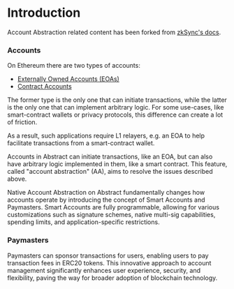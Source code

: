 # Introduction

Account Abstraction related content has been forked from [zkSync's docs](https://docs.zksync.io/build/developer-reference/account-abstraction).

### Accounts

On Ethereum there are two types of accounts:

- [Externally Owned Accounts (EOAs)](https://ethereum.org/en/developers/docs/accounts/#externally-owned-accounts-and-key-pairs)
- [Contract Accounts](https://ethereum.org/en/developers/docs/accounts/#contract-accounts)

The former type is the only one that can initiate transactions,
while the latter is the only one that can implement arbitrary logic. For some
use-cases, like smart-contract wallets or privacy protocols, this difference can
create a lot of friction.

As a result, such applications require L1 relayers, e.g. an EOA to help facilitate
transactions from a smart-contract wallet.

Accounts in Abstract can initiate transactions, like an EOA, but can also have
arbitrary logic implemented in them, like a smart contract. This feature, called
"account abstraction" (AA), aims to resolve the issues described above.

Native Account Abstraction on Abstract fundamentally changes how accounts operate
by introducing the concept of Smart Accounts and Paymasters. Smart Accounts are
fully programmable, allowing for various customizations such as signature schemes,
native multi-sig capabilities, spending limits, and application-specific restrictions.

### Paymasters

Paymasters can sponsor transactions for users, enabling users to pay
transaction fees in ERC20 tokens. This innovative approach to account management
significantly enhances user experience, security, and flexibility, paving the way for broader adoption of blockchain technology.
